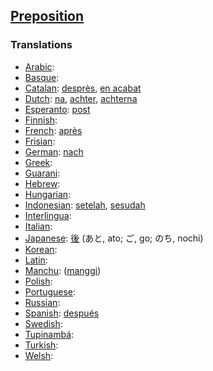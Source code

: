 ==[[Preposition]]==

===Translations===

*[[Arabic]]: [[]]
*[[Basque]]: [[]]
*[[Catalan]]: [[desprès]], [[en acabat]]
*[[Dutch]]: [[na]], [[achter]], [[achterna]]
*[[Esperanto]]: [[post]]
*[[Finnish]]: [[]]
*[[French]]: [[après]]
*[[Frisian]]: [[]]
*[[German]]: [[nach]]
*[[Greek]]: [[]]
*[[Guarani]]: [[]]
*[[Hebrew]]: [[]]
*[[Hungarian]]: [[]]
*[[Indonesian]]: [[setelah]], [[sesudah]]
*[[Interlingua]]: [[]]
*[[Italian]]: [[]]
*[[Japanese]]: [[後]] (あと, ato; ご, go; のち, nochi)
*[[Korean]]: [[]]
*[[Latin]]: [[]]
*[[Manchu]]: ([[manggi]])
*[[Polish]]: [[]]
*[[Portuguese]]: [[]]
*[[Russian]]: [[]]
*[[Spanish]]: [[después]]
*[[Swedish]]: [[]]
*[[Tupinambá]]: [[]]
*[[Turkish]]: [[]]
*[[Welsh]]: [[]]
